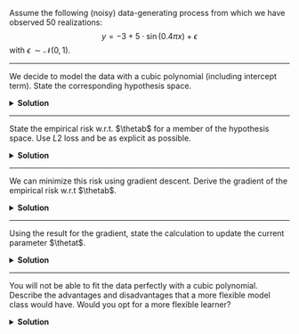 
Assume the following (noisy) data-generating process from which we have 
observed 50 realizations: $$y = -3 + 5 \cdot 
\sin(0.4 \pi x) + \epsilon$$ with $\epsilon \, \sim \mathcal{N}(0, 1)$.

***
We decide to model the data with a cubic polynomial (including intercept term). State the corresponding hypothesis space.

::: {.content-visible when-profile="solution"}
<details> 
<summary>**Solution**</summary>
Cubic means degree 3, so our hypothesis space will look as 
follows:
$$\Hspace = \{ \fxt = \theta_0 + \theta_1 x + \theta_2 x^2 + \theta_3 x^3 
~|~ (\theta_0, \theta_1, \theta_2, \theta_3)^\top \in \R^4 \}$$
</details>
:::

***  
State the empirical risk w.r.t. $\thetab$ for a member of the hypothesis space. Use $L2$ loss and be as explicit as possible.

::: {.content-visible when-profile="solution"}
<details> 
<summary>**Solution**</summary>
The empirical risk is:
$$\risket = \sum_{i = 1}^{50} \left(\yi - \left[ \theta_0 + \theta_1 x^{(i)} + 
\theta_2 \left( x^{(i)} \right)^2 + \theta_3 \left( x^{(i)} \right)^3 \right] 
\right)^2$$
</details>
:::

::: {.content-hidden when-profile="b"}
***
::: {.callout-tip icon=false title="Only for lecture group A"}
:::
We can minimize this risk using gradient descent. Derive the gradient of the empirical risk w.r.t $\thetab$.

::: {.content-visible when-profile="solution"}
<details> 
<summary>**Solution**</summary>
We can 
find the gradient just as we did for an intermediate result when we derived 
the least-squares estimator:

\begin{align*}
  \nabla_{\thetab} \risket &=
  \pd{}{\thetab} \left \| \yv - \Xmat \thetab \right \|_2^2 \\
  &= \pd{}{\thetab} \left( \left(\yv - \Xmat \thetab\right)^\top 
  \left(\yv - \Xmat \thetab \right) \right) \\ 
  &= - 2 \Xmat^\top \yv + 2 \Xmat^\top \Xmat \thetab\\
  &= 2 \cdot \left( - \Xmat^\top \yv + \Xmat^\top 
  \Xmat \thetab \right)
\end{align*}
</details>
:::
:::

::: {.content-hidden when-profile="b"}

***
::: {.callout-tip icon=false title="Only for lecture group A"}
::: 
Using the result for the gradient, state the calculation to update the current 
  parameter $\thetat$.
  
::: {.content-visible when-profile="solution"}
<details> 
<summary>**Solution**</summary>
Recall that the idea of gradient descent (\textit{descent}!) is to 
  traverse the risk surface in the direction of the \textit{negative} gradient 
  as we are in search for the minimum.
  Therefore, we will update our current parameter set $\thetat$ with the 
  negative gradient of the current empirical risk w.r.t. $\thetab$, scaled 
  by learning rate (or step size) $\alpha$:
  
  $$\thetatn = \thetat - \alpha \cdot \nabla_{\thetab} \riske(\thetat).$$
  
  Note that the $L2$-induced multiplicative constant of 2 in the gradient 
  can simply be absorbed by $\tilde \alpha := \tfrac{1}{2} \alpha$:
  
  \begin{align*}
    \underbrace{\thetatn}_{p \times 1} &= \underbrace{\thetat}_{p \times 1} - 
    \tilde \alpha \cdot \left( - \underbrace{\Xmat^\top \phantom{y}}_{
    p \times n} \underbrace{\yv}_{n \times 1} + \underbrace{
    \Xmat^\top \Xmat \phantom{y}}_{p \times p} 
    \underbrace{\thetat \phantom{y}}_{p \times 1} 
    \right) \\
    \mat{\theta_1 \\ \theta_2 \\ \vdots \\ \theta_p}^{[t + 1]} &= 
    \mat{\theta_1 \\ \theta_2 \\ \vdots \\ \theta_p}^{[t]} - \tilde \alpha 
    \cdot \left( - \Xmat^\top \yv + \Xmat^\top \Xmat 
    \mat{\theta_1 \\ \theta_2 \\ \vdots \\ \theta_p}^{[t]} \right)
  \end{align*}
  
  What actually happens here: we update each component of our current 
  parameter vector $\thetat$ in the \textit{direction} of the negative 
  gradient, i.e., following the steepest downward slope, and also by an 
  \textit{amount} that depends on the value of the gradient.
  
  In order to see what that means it is helpful to recall that the gradient 
  $\nabla_{\thetab} \risket$ tells us about the effect (infinitesimally small) 
  changes in $\thetab$ have on $\risket$.
  Therefore, gradient updates focus on  influential components, and we 
  proceed more quickly along the important dimensions.
</details>
:::  
:::

***
You will not be able to fit the data perfectly with a cubic polynomial.
  Describe the advantages and disadvantages that a more 
  flexible model class would have. 
  Would you opt for a more flexible learner?
  
::: {.content-visible when-profile="solution"}
<details> 
<summary>**Solution**</summary>
We see that, for example, the first model in exercise b) fits the data 
fairly well but not perfectly.
Choosing a more flexible function (a polynomial of higher degree or a function 
from an entirely different, more complex, model class) might be advantageous:

* We would be able to trace the observations more closely if our 
function were less smooth, and thus reduce empirical risk.
On the other hand, flexibility also has drawbacks:

* Flexible model classes often have more parameters, making training 
harder.

* We might run into a phenomenon called *overfitting*. 
Recall that our ultimate goal is to make predictions on *new* 
observations. 
However, fitting every quirk of the training observations -- possibly caused 
by imprecise measurement or other factors of randomness/error -- will not 
generalize so well to new data.

In the end, we need to balance model fit and generalization. 
We will discuss the choice of hypotheses quite a lot since it is one 
of the most crucial design decisions in machine learning. 

</details>

:::